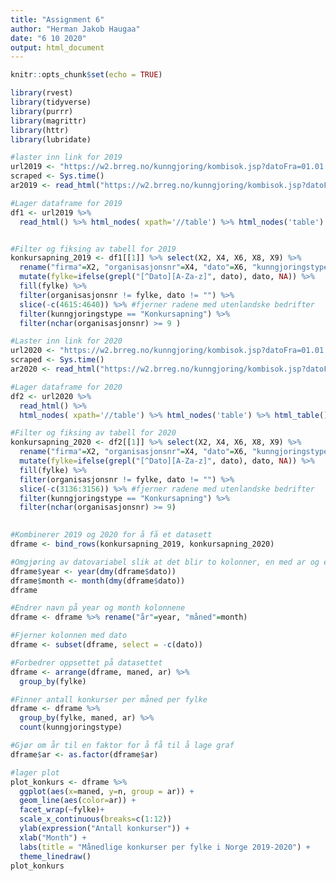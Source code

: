 ---
title: "Assignment 6"
author: "Herman Jakob Haugaa"
date: "6 10 2020"
output: html_document
---

```{r setup, include=FALSE}
knitr::opts_chunk$set(echo = TRUE)

library(rvest)
library(tidyverse)
library(purrr)
library(magrittr)
library(httr)
library(lubridate)
```

```{R}
#laster inn link for 2019  
url2019 <- "https://w2.brreg.no/kunngjoring/kombisok.jsp?datoFra=01.01.2019&datoTil=31.12.2019&id_region=0&id_niva1=51&id_niva2=56&id_bransje1=0"
scraped <- Sys.time()
ar2019 <- read_html("https://w2.brreg.no/kunngjoring/kombisok.jsp?datoFra=01.01.2019&datoTil=31.12.2019&id_region=0&id_niva1=51&id_niva2=56&id_bransje1=0")

#Lager dataframe for 2019
df1 <- url2019 %>%
  read_html() %>% html_nodes( xpath='//table') %>% html_nodes('table') %>% html_table()


#Filter og fiksing av tabell for 2019
konkursapning_2019 <- df1[[1]] %>% select(X2, X4, X6, X8, X9) %>%
  rename("firma"=X2, "organisasjonsnr"=X4, "dato"=X6, "kunngjoringstype"=X8, "fylke"=X9) %>%
  mutate(fylke=ifelse(grepl("[^Dato][A-Za-z]", dato), dato, NA)) %>%
  fill(fylke) %>%
  filter(organisasjonsnr != fylke, dato != "") %>%
  slice(-c(4615:4640)) %>% #fjerner radene med utenlandske bedrifter
  filter(kunngjoringstype == "Konkursapning") %>%
  filter(nchar(organisasjonsnr) >= 9 ) 
```

```{R}
#Laster inn link for 2020
url2020 <- "https://w2.brreg.no/kunngjoring/kombisok.jsp?datoFra=01.01.2020&datoTil=31.12.2020&id_region=0&id_niva1=51&id_niva2=56&id_bransje1=0"
scraped <- Sys.time()
ar2020 <- read_html("https://w2.brreg.no/kunngjoring/kombisok.jsp?datoFra=01.01.2020&datoTil=31.12.2020&id_region=0&id_niva1=51&id_niva2=56&id_bransje1=0")

#Lager dataframe for 2020
df2 <- url2020 %>%
  read_html() %>%
  html_nodes( xpath='//table') %>% html_nodes('table') %>% html_table()

#Filter og fiksing av tabell for 2020
konkursapning_2020 <- df2[[1]] %>% select(X2, X4, X6, X8, X9) %>%
  rename("firma"=X2, "organisasjonsnr"=X4, "dato"=X6, "kunngjoringstype"=X8, "fylke"=X9) %>%
  mutate(fylke=ifelse(grepl("[^Dato][A-Za-z]", dato), dato, NA)) %>%
  fill(fylke) %>%
  filter(organisasjonsnr != fylke, dato != "") %>%
  slice(-c(3136:3156)) %>% #fjerner radene med utenlandske bedrifter
  filter(kunngjoringstype == "Konkursapning") %>%
  filter(nchar(organisasjonsnr) >= 9) 
  
```

```{R}
#Kombinerer 2019 og 2020 for å få et datasett
dframe <- bind_rows(konkursapning_2019, konkursapning_2020)

#Omgjøring av datovariabel slik at det blir to kolonner, en med ar og en med maned
dframe$year <- year(dmy(dframe$dato))
dframe$month <- month(dmy(dframe$dato)) 
dframe

#Endrer navn på year og month kolonnene
dframe <- dframe %>% rename("år"=year, "måned"=month)

#Fjerner kolonnen med dato 
dframe <- subset(dframe, select = -c(dato))

#Forbedrer oppsettet på datasettet
dframe <- arrange(dframe, maned, ar) %>%
  group_by(fylke)

#Finner antall konkurser per måned per fylke
dframe <- dframe %>%
  group_by(fylke, maned, ar) %>%
  count(kunngjoringstype) 

#Gjør om år til en faktor for å få til å lage graf
dframe$ar <- as.factor(dframe$ar)
```

```{R}
#lager plot  
plot_konkurs <- dframe %>%
  ggplot(aes(x=maned, y=n, group = ar)) +  
  geom_line(aes(color=ar)) + 
  facet_wrap(~fylke)+
  scale_x_continuous(breaks=c(1:12))
  ylab(expression("Antall konkurser")) +
  xlab("Month") +
  labs(title = "Månedlige konkurser per fylke i Norge 2019-2020") +
  theme_linedraw()
plot_konkurs
```
